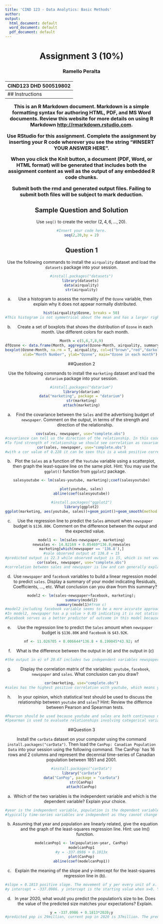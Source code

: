 ---
title: 'CIND 123 - Data Analytics: Basic Methods'
author: 
output:
  html_document: default
  word_document: default
  pdf_document: default
---
<center> <h1> Assignment 3 (10%) </h1> </center>
<center>  <h3> Ramello Peralta </h2> </center>
<center> <h3> CIND123 DHD 500519802 </h2> </center>
---
## Instructions 

This is an R Markdown document. Markdown is a simple formatting syntax for authoring HTML, PDF, and MS Word documents. Review this website for more details on using R Markdown <http://rmarkdown.rstudio.com>.

Use RStudio for this assignment. Complete the assignment by inserting your R code wherever you see the string "#INSERT YOUR ANSWER HERE".

When you click the **Knit** button, a document (PDF, Word, or HTML format) will be generated that includes both the assignment content as well as the output of any embedded R code chunks.

Submit **both**  the rmd and generated output files. Failing to submit both files will be subject to mark deduction.

## Sample Question and Solution

Use `seq()` to create the vector $(2,4,6,\ldots,20)$.

```{r}
#Insert your code here.
seq(2,20,by = 2)
```


## Question 1

Use the following commands to install the `airquality` dataset and load the `datasets` package into your session.
```{r}
#install.packages("datasets")
library(datasets) 
data(airquality)
str(airquality)
```


a) Use a histogram to assess the normality of the `Ozone` variable, then explain why it does not appear normally distributed.
```{r}
hist(airquality$Ozone, breaks = 50)
#This histogram is not symmetrical about the mean and has a larger right tail therefore is not normally distributed.
```

b) Create a set of boxplots that shows the distribution of `Ozone` in each month. 
Use different colors for each month.
```{r}
Month = c(5,6,7,8,9)
dfOzone <- data.frame(Month, aggregate(Ozone~Month, airquality, summary, na.rm = T)[,2]);dfOzone
boxplot(Ozone~Month, na.rm = T, airquality, col=c("brown","red","darkolivegreen", "deepskyblue4", "orange"), 
        xlab="Month Number", ylab="Ozone", main="Ozone in each month")
```



##Question 2

Use the following commands to install the `marketing` dataset and load the `datarium` package into your session.
```{r}
#install.packages("datarium")
library(datarium)
data("marketing", package = "datarium")
str(marketing)
attach(marketing)
```

a)  Find the covariance between the `Sales` and the advertising budget of `newspaper`. Comment on the output, in terms of the strength and direction of the relationship.
```{r}
cov(sales, newspaper, use="complete.obs") 
#covariance can tell us the direction of the relationship. In this case it is a positive linear direction.
#To find strength of relationship we should see correlation as covariance does not truly provide strength of relationship.
cor(sales, newspaper, use="complete.obs")
#with a cor value of 0.228 it can be seen this is a weak positive correlation.
```

b) Plot the `Sales` as a function of the `Youtube` variable using a scatterplot, then graph the least-square line on the same plot. 
Hint: You may use the `ggplot()` function from `ggplot2` package. 

```{r}
salesyoutube <- lm(sales~youtube, marketing);coef(salesyoutube)

plot(youtube, sales)
abline(coef(salesyoutube))

#install.packages("ggplot2")
library(ggplot2)
ggplot(marketing, aes(youtube, sales))+geom_point()+geom_smooth(method = 'lm', se = FALSE)
```

c) Use the regression line to predict the `Sales` amount when `newspaper` budget is `$136.80K`. Comment on the difference between the output and the expected value. 
```{r}
model1 <- lm(sales~newspaper, marketing)
newsales <- 14.82169 + 0.05469*136.8;newsales
marketing[which(newspaper == '136.8'),]
#sale observed output at 136.8 = 15
#predicted output is 22.3 while observed output is 15, which is not very accurate
cor(sales, newspaper, use="complete.obs")
#correlation between sales and newspaper is low and can generally explain why the difference between predicted and observed outcome is different.

```

d) Use `newspaper` and `facebook` variables to build a linear regression model to predict `sales`. Display a summary of your model indicating Residuals, Coefficients, ..., etc. What conclusion can you draw from this summary?
```{r}
model2 <- lm(sales~newspaper+facebook, marketing);
summary(model2)
summary(model1)#from c)
#model2 including facebook variable seems to be a more accurate approach at predicting sales. model2 Rsquared value and RSE are higher in model2 than model1, which means model2 is a better fit.
#In model2, newspaper has a p value > 0.05 indicating it is not statistically significant and we can retain the null hypothesis that the newspaper coefficient = 0 and has no effect. Therefore, newspaper is not a meaningful addition to model2. 
#Facebook serves as a better predictor of outcome in this model because its p value is statistically significant.
```

e) Use the regression line to predict the `Sales` amount when `newspaper` budget is `$136.80K` and `facebook` is `$43.92K`.
```{r}
nf <- 11.026705 + 0.006644*136.8 + 0.199045*43.92; nf
```

f) What is the difference between the output in (e) and the output in (c)
```{r}
#the output in e) of 20.67 includes two independent variables newspaper + facebook, and is a multiple linear regression analysis. the output in e) is more accurate than c) 22.3 as it is closer to the actual observed output of 15. Facebook has a higher correlation to sales than newspaper to sales, and the inclusion of facebook in the model seems to be meaningful as the output was more accurate.
```

g) Display the correlation matrix of the variables: `youtube`, `facebook`, `newspaper` and `sales`. What conclusion can you draw?
```{r}
cor(marketing, use="complete.obs")
#sales has the highest positive correlation with youtube, which means youtube has the best return per dollar spent versus the other variables facebook and newspaper. Investing more budget into youtube and less into newspaper may be a smart business decision.
```

h) In your opinion, which statistical test should be used to discuss the relationship between `youtube` and `sales`?
Hint:  Review the differnce between Pearson and Spearman tests.
```{r}
#Pearson should be used because youtube and sales are both continuous numeric variables
#Spearman is used to evaluate relationships involving categorical variables
```


##Question 3

Install the `carData` dataset on your computer using the command `install.packages("carData")`. Then load the `CanPop: Canadian Population Data` into your session using the following command.  The CanPop` has 16 rows and 2 columns and represent the decennial time-series of Canadian population between 1851 and 2001.
```{r}
#install.packages("carData")
library("carData")
data("CanPop", package = "carData")
str(CanPop)
attach(CanPop)
```

a) Which of the two variables is the independent variable and which is the dependent variable? Explain your choice.
```{r}
#year is the independent variable, population is the dependent variable
#typically time-series variables are independent as they cannot change or be influenced by other variables. Population in this case is influenced by year, as every increase in year relates to the increase of population, thus it is the dependent variable.
```

b) Assuming that year and population are linearly related, give the equation and the graph of the least-squares regression line.
Hint: use lm() function.
```{r}
modelcanPop1 <- lm(population~year, CanPop)
modelcanPop1
#y = -337.0986 + 0.1813x
plot(CanPop)
abline(coef(modelcanPop1))
```

c) Explain the meaning of the slope and y-intercept for the least-squares regression line in (b).
```{r}
#slope = 0.1813 positive slope. The movement of y per every unit of x. For example, as per this linear model: the population increases by 0.1813 population units or 181300 people per year. 
#y intercept = -337.0986. y intercept is the starting value when x=0. Y intercept does not represent anything meaningful for this linear model because population cannot be negative. 
```

d) In year 2020, what would you predict the population's size to be.  Does the value of the predicted size matches your expectations? Explain.
```{r}
y = -337.0986 + 0.1813*2020;y
#predicted pop is 29million, current pop in 2020 is 37million. The predicted and observed outputs do not match because population growth may follow an exponential model thus the data would have to be transformed to better fit a linear model. Including a greater sample area (ie. taking more samples from years <1850) may help develop a better model as well.
```